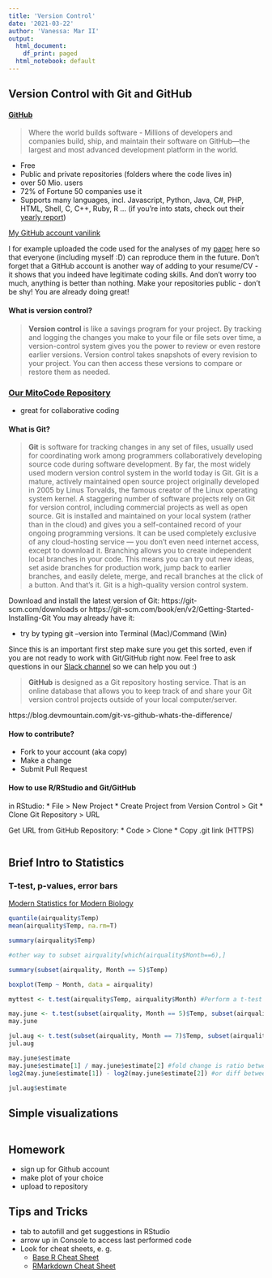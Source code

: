```yaml
---
title: 'Version Control'
date: '2021-03-22'
author: 'Vanessa: Mar II'
output:
  html_document:
    df_print: paged
  html_notebook: default
---
```


## Version Control with Git and GitHub

#### [GitHub](https://github.com/)

>Where the world builds software - 
Millions of developers and companies build, ship, and maintain their software on GitHub—the largest and most advanced development platform in the world.

* Free
* Public and private repositories (folders where the code lives in)
* over 50 Mio. users
* 72% of Fortune 50 companies use it
* Supports many languages, incl. Javascript, Python, Java, C#, PHP, HTML, Shell, C, C++, Ruby, R ... (if you're into stats, check out their [yearly report](https://octoverse.github.com/))

[My GitHub account vanilink](https://github.com/vanilink)

I for example uploaded the code used for the analyses of my [paper](doi.org/10.1038/s42255-020-00278-3) here so that everyone (including myself :D) can reproduce them in the future. Don't forget that a GitHub account is another way of adding to your resume/CV - it shows that you indeed have legitimate coding skills. And don't worry too much, anything is better than nothing. Make your repositories public - don't be shy! You are already doing great! 

#### What is version control?

> **Version control** is like a savings program for your project. By tracking and logging the changes you make to your file or file sets over time, a version-control system gives you the power to review or even restore earlier versions. Version control takes snapshots of every revision to your project. You can then access these versions to compare or restore them as needed.

### [Our MitoCode Repository](https://github.com/DatViseR/MitoCode_R_Workshops)

* great for collaborative coding

#### What is Git?

> **Git** is software for tracking changes in any set of files, usually used for coordinating work among programmers collaboratively developing source code during software development. By far, the most widely used modern version control system in the world today is Git. Git is a mature, actively maintained open source project originally developed in 2005 by Linus Torvalds, the famous creator of the Linux operating system kernel. A staggering number of software projects rely on Git for version control, including commercial projects as well as open source.
> Git is installed and maintained on your local system (rather than in the cloud) and gives you a self-contained record of your ongoing programming versions. It can be used completely exclusive of any cloud-hosting service — you don’t even need internet access, except to download it. Branching allows you to create independent local branches in your code. This means you can try out new ideas, set aside branches for production work, jump back to earlier branches, and easily delete, merge, and recall branches at the click of a button. And that’s it. Git is a high-quality version control system.

Download and install the latest version of Git: https://git-scm.com/downloads or https://git-scm.com/book/en/v2/Getting-Started-Installing-Git 
You may already have it:

* try by typing    git --version     into Terminal (Mac)/Command (Win)

Since this is an important first step make sure you get this sorted, even if you are not ready to work with Git/GitHub right now. Feel free to ask questions in our [Slack channel](https://join.slack.com/t/mitocodeworkspace/shared_invite/zt-o4q15mf8-ilwjxdnS0DjfFjp8jI92Aw) so we can help you out :) 

> **GitHub** is designed as a Git repository hosting service. That is an online database that allows you to keep track of and share your Git version control projects outside of your local computer/server.

https://blog.devmountain.com/git-vs-github-whats-the-difference/

#### How to contribute?

* Fork to your account (aka copy)
* Make a change
* Submit Pull Request


#### How to use R/RStudio and Git/GitHub

in RStudio:
* File > New Project
* Create Project from Version Control > Git
* Clone Git Repository > URL

Get URL from GitHub Repository:
* Code > Clone
* Copy .git link (HTTPS)

```r


```


## Brief Intro to Statistics
### T-test, p-values, error bars


[Modern Statistics for Modern Biology](https://www.huber.embl.de/msmb/Chap-Testing.html)

```r
quantile(airquality$Temp)
mean(airquality$Temp, na.rm=T)

summary(airquality$Temp)

#other way to subset airquality[which(airquality$Month==6),]

summary(subset(airquality, Month == 5)$Temp)

boxplot(Temp ~ Month, data = airquality) 

myttest <- t.test(airquality$Temp, airquality$Month) #Perform a t-test for difference between means

may.june <- t.test(subset(airquality, Month == 5)$Temp, subset(airquality, Month == 6)$Temp)
may.june

jul.aug <- t.test(subset(airquality, Month == 7)$Temp, subset(airquality, Month == 8)$Temp)
jul.aug

may.june$estimate
may.june$estimate[1] / may.june$estimate[2] #fold change is ratio between means
log2(may.june$estimate[1]) - log2(may.june$estimate[2]) #or diff between logs

jul.aug$estimate

```

## Simple visualizations

```r

```

## Homework

* sign up for Github account
* make plot of your choice
* upload to repository

## Tips and Tricks

* tab to autofill and get suggestions in RStudio
* arrow up in Console to access last performed code
* Look for cheat sheets, e. g. 
  + [Base R Cheat Sheet](https://rstudio.com/wp-content/uploads/2016/10/r-cheat-sheet-3.pdf)
  + [RMarkdown Cheat Sheet](https://rstudio.com/wp-content/uploads/2015/02/rmarkdown-cheatsheet.pdf)

